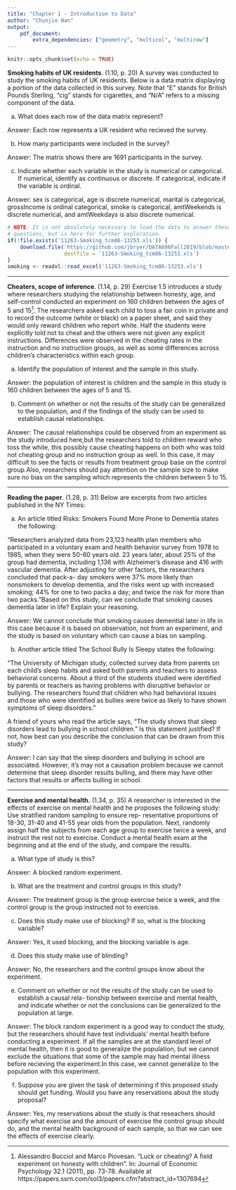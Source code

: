 ```yaml
---
title: "Chapter 1 - Introduction to Data"
author: "Chunjie Nan"
output:
    pdf_document:
        extra_dependencies: ["geometry", "multicol", "multirow"]
---
```


```r
knitr::opts_chunk$set(echo = TRUE)
```

**Smoking habits of UK residents**. (1.10, p. 20) A survey was conducted to study the smoking habits of UK residents. Below is a data matrix displaying a portion of the data collected in this survey. Note that "$\pounds$" stands for British Pounds Sterling, "cig" stands for cigarettes, and "N/A" refers to a missing component of the data.

\begin{center}
\scriptsize{
\begin{tabular}{rccccccc}
\hline
	& sex 	 & age 	& marital 	& grossIncome 					     & smoke & amtWeekends	& amtWeekdays \\ 
\hline
1 	& Female & 42 	& Single 	& Under $\pounds$2,600 			     & Yes 	 & 12 cig/day   & 12 cig/day \\ 
2 	& Male	 & 44	& Single 	& $\pounds$10,400 to $\pounds$15,600 & No	 & N/A 			& N/A \\ 
3 	& Male 	 & 53 	& Married   & Above $\pounds$36,400 		     & Yes 	 & 6 cig/day 	& 6 cig/day \\ 
\vdots & \vdots & \vdots & \vdots & \vdots 				             & \vdots & \vdots 	    & \vdots \\ 
1691 & Male  & 40   & Single 	& $\pounds$2,600 to $\pounds$5,200   & Yes 	 & 8 cig/day 	& 8 cig/day \\   
\hline
\end{tabular}
}
\end{center}


(a) What does each row of the data matrix represent?

 Answer: Each row represents  a UK resident who recieved the survey.

(b) How many participants were included in the survey?

 Answer: The matrix shows there are 1691 participants in the survey.

(c) Indicate whether each variable in the study is numerical or categorical. If numerical, identify as continuous or discrete. If categorical, indicate if the variable is ordinal.

 Answer: 
  sex is categorical, age is discrete numerical,  marital is categorical, grossIncome is ordinal categorical, smoke is categorical, amtWeekends is discrete numerical, and amtWeekdays is also discrete numerical.

```r
# NOTE: It is not absolutely necessary to load the data to answer these 
# questions, but is here for further exploration. 
if(!file.exists('11263-Smoking_tcm86-13253.xls')) {
	download.file('https://github.com/jbryer/DATA606Fall2019/blob/master/course_data/11263-Smoking_tcm86-13253.xls?raw=true', 
				  destfile = '11263-Smoking_tcm86-13253.xls')
}
smoking <- readxl::read_excel('11263-Smoking_tcm86-13253.xls')
```





--------------------------------------------------------------------------------

\clearpage

**Cheaters, scope of inference**. (1.14, p. 29) Exercise 1.5 introduces a study where researchers studying the relationship between honesty, age, and self-control conducted an experiment on 160 children between the ages of 5 and 15[^1]. The researchers asked each child to toss a fair coin in private and to record the outcome (white or black) on a paper sheet, and said they would only reward children who report white. Half the students were explicitly told not to cheat and the others were not given any explicit instructions. Differences were observed in the cheating rates in the instruction and no instruction groups, as well as some differences across children's characteristics within each group.

(a) Identify the population of interest and the sample in this study.

 Answer: the population of interest is children and the sample in this study is 160 children between the ages of 5 and 15.

(b) Comment on whether or not the results of the study can be generalized to the population, and
if the findings of the study can be used to establish causal relationships.

 Answer: The causal relationships could be observed from an experiment as the study introduced here,but the researchers told to children reward who toss the white, this possibly cause cheating happens on both who was told not cheating group and  no instruction group as well. In this case, it may difficult to see the facts or results from treatment group base on the control group.Also, researchers should pay attention on the sample size to make sure no bias on the sampling which represents the children between 5 to 15.


[^1]: Alessandro Bucciol and Marco Piovesan. "Luck or cheating? A field experiment on honesty with children". In: Journal of Economic Psychology 32.1 (2011), pp. 73-78. Available at https://papers.ssrn.com/sol3/papers.cfm?abstract_id=1307694



--------------------------------------------------------------------------------

\clearpage

**Reading the paper**. (1.28, p. 31) Below are excerpts from two articles published in the NY Times:

(a) An article titled Risks: Smokers Found More Prone to Dementia states the following:

"Researchers analyzed data from 23,123 health plan members who participated in a voluntary exam and health behavior survey from 1978 to 1985, when they were 50-60 years old. 23 years later, about 25% of the group had dementia, including 1,136 with Alzheimer's disease and 416 with vascular dementia. After adjusting for other factors, the researchers concluded that pack-a- day smokers were 37% more likely than nonsmokers to develop dementia, and the risks went up with increased smoking; 44% for one to two packs a day; and twice the risk for more than two packs."Based on this study, can we conclude that smoking causes dementia later in life? Explain your reasoning.

 Answer: We cannot conclude that smoking causes demential later in life in this case because it is based on observation, not from an experiment, and the study is based on voluntary which can cause a bias on sampling.

(b) Another article titled The School Bully Is Sleepy states the following:

"The University of Michigan study, collected survey data from parents on each child's sleep habits and asked both parents and teachers to assess behavioral concerns. About a third of the students studied were identified by parents or teachers as having problems with disruptive behavior or bullying. The researchers found that children who had behavioral issues and those who were identified as bullies were twice as likely to have shown symptoms of sleep disorders."

A friend of yours who read the article says, "The study shows that sleep disorders lead to bullying in school children." Is this statement justified? If not, how best can you describe the conclusion that can be drawn from this study?

 Answer: I can say that the sleep disorders and bullying in school are associated. However, it's may not a causation problem because we cannot determine that sleep disorder results bulling, and there may have other factors that results or affects bulling in school. 



--------------------------------------------------------------------------------

\clearpage

**Exercise and mental health.** (1.34, p. 35) A researcher is interested in the effects of exercise on mental health and he proposes the following study: Use stratified random sampling to ensure rep- resentative proportions of 18-30, 31-40 and 41-55 year olds from the population. Next, randomly assign half the subjects from each age group to exercise twice a week, and instruct the rest not to exercise. Conduct a mental health exam at the beginning and at the end of the study, and compare the results.

(a) What type of study is this?

 Answer: A blocked random experiment.

(b) What are the treatment and control groups in this study?

 Answer: The treatment group is the group exercise twice a week, and the control group is the group instructed not to exercise.
 
(c) Does this study make use of blocking? If so, what is the blocking variable?

 Answer: Yes, it used blocking, and the blocking variable is age.

(d) Does this study make use of blinding?

 Answer: No, the researchers and the control groups know about the experiment.

(e) Comment on whether or not the results of the study can be used to establish a causal rela- tionship between exercise and mental health, and indicate whether or not the conclusions can be generalized to the population at large.

 Answer: The block random experiment is a good way to conduct the study, but the researchers should have test individuals' mental health before conducting a experiment. If all the samples are at the standard level of mental health, then it is good to generalize the population, but we cannot exclude the situations that some of the sample may had mental illness before recieving the experiment.In this case, we cannot generalize to the population with this experiment.

(f) Suppose you are given the task of determining if this proposed study should get funding. Would you have any reservations about the study proposal?

 Answer: Yes, my reservations about the study is that reseachers should specify what exercise and the amount of exercise the control group should do, and the mental health background of each sample, so that we can see the effects of exercise clearly.



